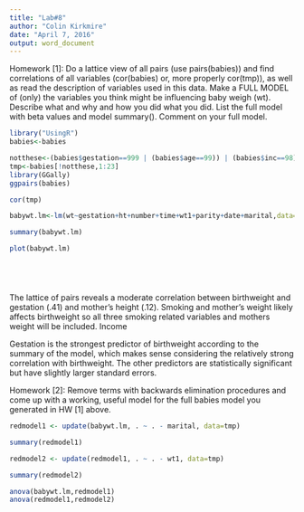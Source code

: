 ```yaml
---
title: "Lab#8"
author: "Colin Kirkmire"
date: "April 7, 2016"
output: word_document
---
```


Homework [1]: Do a lattice view of all pairs (use pairs(babies)) and find correlations of all variables (cor(babies) or, more properly cor(tmp)), as well as read the description of variables used in this data. Make a FULL MODEL of (only) the variables you think might be influencing baby weigh (wt). Describe what and why and how you did what you did. List the full model with beta values and model summary().
Comment on your full model.



```r
library("UsingR")
babies<-babies

notthese<-(babies$gestation==999 | (babies$age==99)) | (babies$inc==98)
tmp<-babies[!notthese,1:23]
library(GGally)
ggpairs(babies)

cor(tmp)

babywt.lm<-lm(wt~gestation+ht+number+time+wt1+parity+date+marital,data=tmp)

summary(babywt.lm)

plot(babywt.lm)






```

The lattice of pairs reveals a moderate correlation between birthweight and gestation (.41) and mother's height (.12). Smoking and mother's weight likely affects birthweight so all three smoking related variables and mothers weight will be included.  Income

Gestation is the strongest predictor of birthweight according to the summary of the model, which makes sense considering the relatively strong correlation with birthweight.  The other predictors are statistically significant but have slightly larger standard errors.


Homework [2]: Remove terms with backwards elimination procedures and come up
with a working, useful model for the full babies model you generated in HW [1]
above.

```r
redmodel1 <- update(babywt.lm, . ~ . - marital, data=tmp)

summary(redmodel1)

redmodel2 <- update(redmodel1, . ~ . - wt1, data=tmp)

summary(redmodel2)

anova(babywt.lm,redmodel1)
anova(redmodel1,redmodel2)

```






